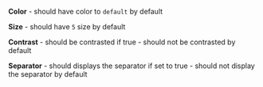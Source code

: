 **Color**
    - should have color to `default` by default

**Size**
    - should have `5` size by default

**Contrast**
    - should be contrasted if true
    - should not be contrasted by default

**Separator**
    - should displays the separator if set to true
    - should not display the separator by default
